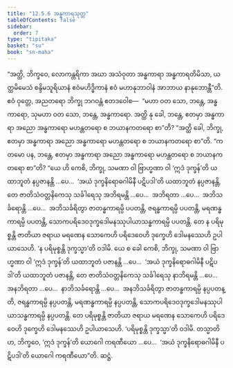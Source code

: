 ```yaml
---
title: "12.5.6 အန္ဓကာရသုတ္တ"
tableOfContents: false
sidebar:
  order: 7
type: "tipitaka"
basket: "su"
book: "sn-maha"
---
```



<DynamicBreadcrumb />

<Division number="1116" book="sn-maha">

<Paragraph number="2384" book="sn-maha">
“အတ္ထိ, ဘိက္ခဝေ, လောကန္တရိကာ အဃာ အသံဝုတာ အန္ဓကာရာ အန္ဓကာရတိမိသာ, ယတ္ထမိမေသံ စန္ဒိမသူရိယာနံ ဧဝံမဟိဒ္ဓိကာနံ ဧဝံ မဟာနုဘာဝါနံ အာဘာယ နာနုဘောန္တီ”တိ.
</Paragraph>

<Paragraph number="2385" book="sn-maha">
ဧဝံ ဝုတ္တေ, အညတရော ဘိက္ခု ဘဂဝန္တံ ဧတဒဝေါစ—  “မဟာ ဝတ သော, ဘန္တေ, အန္ဓကာရော, သုမဟာ ဝတ သော, ဘန္တေ, အန္ဓကာရော. အတ္ထိ နု ခေါ, ဘန္တေ, ဧတမှာ အန္ဓကာရာ အညော အန္ဓကာရော မဟန္တတရော စ ဘယာနကတရော စာ”တိ? “အတ္ထိ ခေါ, ဘိက္ခု, ဧတမှာ အန္ဓကာရာ အညော အန္ဓကာရော မဟန္တတရော စ ဘယာနကတရော စာ”တိ.
</Paragraph>

<Paragraph number="2386" book="sn-maha">
“ကတမော ပန, ဘန္တေ, ဧတမှာ အန္ဓကာရာ အညော အန္ဓကာရော မဟန္တတရော စ ဘယာနကတရော စာ”တိ? “ယေ ဟိ ကေစိ, ဘိက္ခု, သမဏာ ဝါ ဗြာဟ္မဏာ ဝါ ‘ဣဒံ ဒုက္ခန်’တိ ယထာဘူတံ နပ္ပဇာနန္တိ …ပေ…  ‘အယံ ဒုက္ခနိရောဓဂါမိနီ ပဋိပဒါ’တိ ယထာဘူတံ နပ္ပဇာနန္တိ, တေ ဇာတိသံဝတ္တနိကေသု သင်္ခါရေသု အဘိရမန္တိ …ပေ…  အဘိရတာ …ပေ…  အဘိသင်္ခရောန္တိ …ပေ…  အဘိသင်္ခရိတွာ ဇာတန္ဓကာရမ္ပိ ပပတန္တိ, ဇရန္ဓကာရမ္ပိ ပပတန္တိ, မရဏန္ဓကာရမ္ပိ ပပတန္တိ, သောကပရိဒေဝဒုက္ခဒေါမနဿုပါယာသန္ဓကာရမ္ပိ ပပတန္တိ. တေ န ပရိမုစ္စန္တိ ဇာတိယာ ဇရာယ မရဏေန သောကေဟိ ပရိဒေဝေဟိ ဒုက္ခေဟိ ဒေါမနဿေဟိ ဥပါယာသေဟိ. ‘န ပရိမုစ္စန္တိ ဒုက္ခသ္မာ’တိ ဝဒါမိ.
</Paragraph>

<Paragraph number="2387" book="sn-maha">
ယေ စ ခေါ ကေစိ, ဘိက္ခု, သမဏာ ဝါ ဗြာဟ္မဏာ ဝါ ‘ဣဒံ ဒုက္ခန်’တိ ယထာဘူတံ ပဇာနန္တိ …ပေ…  ‘အယံ ဒုက္ခနိရောဓဂါမိနီ ပဋိပဒါ’တိ ယထာဘူတံ ပဇာနန္တိ, တေ ဇာတိသံဝတ္တနိကေသု သင်္ခါရေသု နာဘိရမန္တိ …ပေ…  အနဘိရတာ …ပေ…  နာဘိသင်္ခရောန္တိ …ပေ…  အနဘိသင်္ခရိတွာ ဇာတန္ဓကာရမ္ပိ နပ္ပပတန္တိ, ဇရန္ဓကာရမ္ပိ နပ္ပပတန္တိ, မရဏန္ဓကာရမ္ပိ နပ္ပပတန္တိ, သောကပရိဒေဝဒုက္ခဒေါမနဿုပါယာသန္ဓကာရမ္ပိ နပ္ပပတန္တိ. တေ ပရိမုစ္စန္တိ ဇာတိယာ ဇရာယ မရဏေန သောကေဟိ ပရိဒေဝေဟိ ဒုက္ခေဟိ ဒေါမနဿေဟိ ဥပါယာသေဟိ. ‘ပရိမုစ္စန္တိ ဒုက္ခသ္မာ’တိ ဝဒါမိ.
</Paragraph>

<Paragraph number="2388" book="sn-maha">
တသ္မာတိဟ, ဘိက္ခဝေ, ‘ဣဒံ ဒုက္ခန်’တိ ယောဂေါ ကရဏီယော …ပေ…  ‘အယံ ဒုက္ခနိရောဓဂါမိနီ ပဋိပဒါ’တိ ယောဂေါ ကရဏီယော”တိ.

</Paragraph>
</Division>

<Paragraph number="2389" type="center" book="sn-maha">
ဆဋ္ဌံ.
</Paragraph>